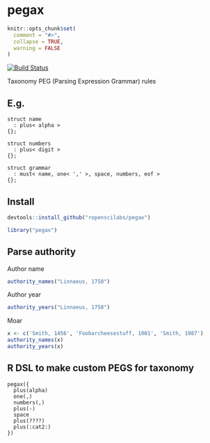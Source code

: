 pegax
=====

```r
knitr::opts_chunk$set(
  comment = "#>",
  collapse = TRUE,
  warning = FALSE
)
```

[![Build Status](https://travis-ci.org/ropenscilabs/pegax.svg?branch=master)](https://travis-ci.org/ropenscilabs/pegax)

Taxonomy PEG (Parsing Expression Grammar) rules

## E.g.

```
struct name
  : plus< alpha >
{};

struct numbers
  : plus< digit >
{};

struct grammar
  : must< name, one< ',' >, space, numbers, eof >
{};
```

## Install

```r
devtools::install_github("ropenscilabs/pegax")
```

```r
library("pegax")
```


## Parse authority

Author name

```r
authority_names("Linnaeus, 1758")
```

Author year

```r
authority_years("Linnaeus, 1758")
```

Moar

```r
x <- c('Smith, 1456', 'Foobarcheesestuff, 1001', 'Smith, 1987')
authority_names(x)
authority_years(x)
```

## R DSL to make custom PEGS for taxonomy

```
pegax({
  plus(alpha)
  one(,)
  numbers(,)
  plus(-)
  space
  plus(????)
  plus(:cat2:)
})
```
